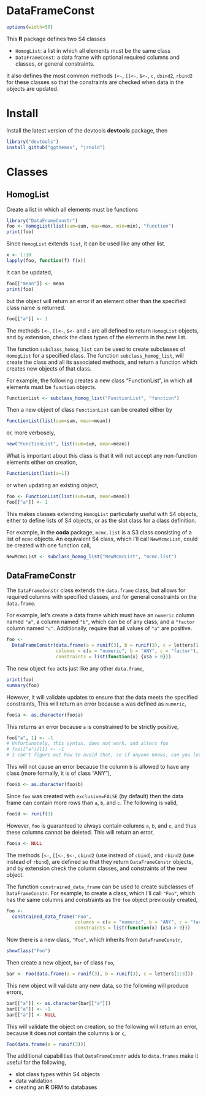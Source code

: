 # DataFrameConst
```r
options(width=50)
```


This **R** package defines two S4 classes 

- `HomogList`: a list in which all elements must be the same class
- `DataFrameConst`: a data frame with optional required columns and 
  classes, or general constraints.

It also defines the most common methods
`[<-`, `[[<-`, `$<-`, `c`, `cbind2`, `rbind2` for these classes so that the constraints
are checked when data in the objects are updated.

# Install

Install the latest version of the devtools **devtools** package, then

```r
library("devtools")
install_github("ggthemes", "jrnold")
```

# Classes

## HomogList

Create a list in which all elements must be functions

```r
library("DataFrameConstr")
foo <- HomogList(list(sum=sum, max=max, min=min), "function")
print(foo)
```

Since `HomogList` extends `list`, it can be used like any other list.
```r
x <- 1:10
lapply(foo, function(f) f(x))
```

It can be updated,
```r
foo[["mean"]] <- mean
print(foo)
```
but the object will return an error if an element other than the specified
class name is returned.
```r
foo[["a"]] <- 1
```
The methods
`[<-`, `[[<-`, `$<-` and `c` are all defined to return `HomogList` objects, 
and by extension, check the class types of the elements in the new list.

The function `subclass_homog_list` can be used to create subclasses of
`HomogList` for a specified class. The function `subclass_homog_list`, 
will create the class and all its associated methods, and return a
function which creates new objects of that class.

For example, the following creates a new class "FunctionList", in
which all elements must be `function` objects.
```r
FunctionList <- subclass_homog_list("FunctionList", "function")
```

Then a new object of class `FunctionList` can be created either by
```r
FunctionList(list(sum=sum, mean=mean))
```
or, more verbosely,
```r
new("FunctionList", list(sum=sum, mean=mean))
```

What is important about this class is that it will not accept any
non-function elements either on creation,
```r
FunctionList(list(a=1))
```
or when updating an existing object,
```r
foo <- FunctionList(list(sum=sum, mean=mean))
foo[["a"]] <- 1
```

This makes classes extending `HomogList` particularly useful with S4
objects, either to define lists of S4 objects, or as the slot class
for a class definition.

For example, in the **coda** package, `mcmc.list` is a S3 class
consisting of a list of `mcmc` objects. An equivalent S4 class, which
I'll call `NewMcmcList`, could be created with one function call, 
```r
NewMcmcList <- subclass_homog_list("NewMcmcList", "mcmc.list") 
```

## DataFrameConstr

The `DataFrameConstr` class extends the `data.frame` class, but allows
for required columns with specified classes, and for general
constraints on the `data.frame`. 

For example, let's create a data frame which must have an `numeric` column named
`"a"`, a column named `"b"`, which can be of any class, and a
`"factor` column named `"c"`. Additionally, require that all
values of `"a"` are positive.

```r
foo <- 
  DataFrameConstr(data.frame(a = runif(3), b = runif(3), c = letters[1:3]),
                  columns = c(a = "numeric", b = "ANY", c = "factor"),
                  constraints = list(function(x) {x$a > 0}))
```

The new object `foo` acts just like any other `data.frame`,
```r
print(foo)
summary(foo)
```

However, it will validate updates to ensure that the data meets the specified constraints,
This will return an error because `a` was defined as `numeric`,
```r
foo$a <- as.character(foo$a)
```
This returns an error because `a` is constrained to be strictly positive,
```r
foo["a", 1] <- -1
# Unfortunately, this syntax, does not work, and alters foo
# foo[["a"]][1] <- -1
# I can't figure out how to avoid that, so if anyone knows, can you let me know? 
```

This will not cause an error because the column `b` is allowed to have any class (more formally, 
it is of class "ANY"),
```r
foo$b <- as.character(foo$b)
```

Since `foo` was created with `exclusive=FALSE` (by default) then the data frame can contain more rows 
than `a`, `b`, and `c`. The following is valid,
```r
foo$d <- runif(3)
```
However, `foo` is guaranteed to always contain columns `a`, `b`, and `c`, and thus these columns cannot 
be deleted. This will return an error,
```r
foo$a <- NULL
```

The methods
`[<-`, `[[<-`, `$<-`, `cbind2` (use instead of `cbind`), and `rbind2` (use instead of `rbind`), are defined so that they return `DataFrameConstr` objects, and by extension check the column classes, and constraints of the new object.

The function `constrained_data_frame` can be used to create subclasses
of `DataFrameConstr`. For example, to create a class, which I'll call `"Foo"`, which 
has the same columns and constraints as the `foo` object previously created,
```r
Foo <- 
  constrained_data_frame("Foo", 
                         columns = c(a = "numeric", b = "ANY", c = "factor"),
                         constraints = list(function(x) {x$a > 0}))
```
Now there is a new class, `"Foo"`, which inherits from `DataFrameConstr`,
```r
showClass("Foo")
```

Then create a new object, `bar` of class `Foo`,
```r
bar <- Foo(data.frame(a = runif(3), b = runif(3), c = letters[1:3]))
```
This new object will validate any new data, so the following will produce errors,
```r
bar[["a"]] <- as.character(bar[["a"]])
bar[["a"]] <- -1
bar[["a"]] <- NULL
```

This will validate the object on creation, so the following will return an error, 
because it does not contain the columns `b` or `c`,
```r
Foo(data.frame(a = runif(3)))
```

The additional capabilities that `DataFrameConstr` adds to
`data.frames` make it useful for the following,

- slot class types within S4 objects
- data validation
- creating an **R** ORM to databases





<!--  LocalWords:  runif DataFrameConst HomogList cbind rbind lapply
 -->
<!--  LocalWords:  DataFrameConstr HomogClass homog FunctionList mcmc
 -->
<!--  LocalWords:  NewMcmcList showClass ORM
 -->
